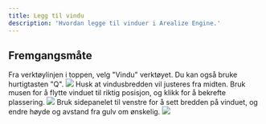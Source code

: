 ```yaml
---
title: Legg til vindu
description: 'Hvordan legge til vinduer i Arealize Engine.'
---
```



## Fremgangsmåte

<Steps>
  <Step title="Velg vindu-verktøyet">
    Fra verktøylinjen i toppen, velg "Vindu" verktøyet.
    <Tip>
      Du kan også bruke hurtigtasten "Q".
    </Tip>
    <Frame type="glass">
        <img src="/images/engine/verktøy/legg-til-vindu/steg-1.png" />
    </Frame>
  </Step>
  <Step title="Plasser vinduet">
    <Info>
      Husk at vindusbredden vil justeres fra midten.
    </Info>
    Bruk musen for å flytte vinduet til riktig posisjon, og klikk for å bekrefte plassering.
    <Frame type="glass">
        <img src="/images/engine/verktøy/legg-til-vindu/steg-2.png" />
    </Frame>
  </Step>
  <Step title="Konfigurer vinduet">
    Bruk sidepanelet til venstre for å sett bredden på vinduet, og endre høyde og avstand fra gulv om ønskelig.
    <Frame type="glass">
        <img src="/images/engine/verktøy/legg-til-vindu/steg-3.png" />
    </Frame>
  </Step>
</Steps>
